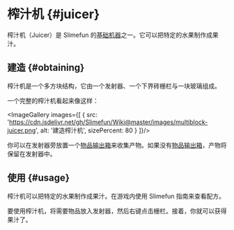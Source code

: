 
# 榨汁机 \{#juicer}

榨汁机（Juicer）是 Slimefun 的[基础机器](/Basic-Machines)之一。它可以把特定的水果制作成果汁。

## 建造 \{#obtaining}

榨汁机是一个多方块结构，它由一个发射器、一个下界砖栅栏与一块玻璃组成。

一个完整的榨汁机看起来像这样：

<ImageGallery images={[
  {
    src: 'https://cdn.jsdelivr.net/gh/Slimefun/Wiki@master/images/multiblock-juicer.png',
    alt: '建造榨汁机',
    sizePercent: 80
  }
]}/>

你可以在发射器旁放置一个[物品输出箱](/Output-Chest)来收集产物。如果没有[物品输出箱](/Output-Chest)，产物将保留在发射器中。

## 使用 \{#usage}

榨汁机可以把特定的水果制作成果汁。在游戏内使用 Slimefun 指南来查看配方。

要使用榨汁机，将需要物品放入发射器，然后右键点击栅栏。接着，你就可以获得果汁了。
